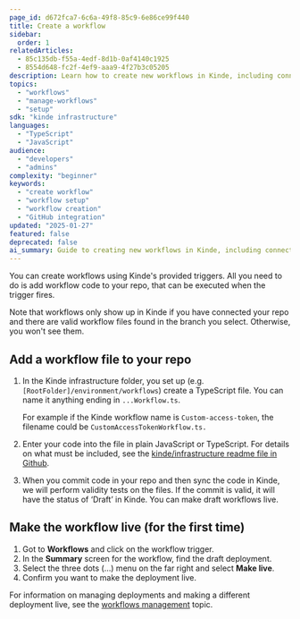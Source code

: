 ```yaml
---
page_id: d672fca7-6c6a-49f8-85c9-6e86ce99f440
title: Create a workflow
sidebar:
  order: 1
relatedArticles:
  - 85c135db-f55a-4edf-8d1b-0af4140c1925
  - 8554d648-fc2f-4ef9-aaa9-4f27b3c05205
description: Learn how to create new workflows in Kinde, including connecting GitHub repositories, setting up workflow files, and configuring workflow settings.
topics:
  - "workflows"
  - "manage-workflows"
  - "setup"
sdk: "kinde infrastructure"
languages:
  - "TypeScript"
  - "JavaScript"
audience:
  - "developers"
  - "admins"
complexity: "beginner"
keywords:
  - "create workflow"
  - "workflow setup"
  - "workflow creation"
  - "GitHub integration"
updated: "2025-01-27"
featured: false
deprecated: false
ai_summary: Guide to creating new workflows in Kinde, including connecting GitHub repositories, setting up workflow files, and configuring workflow settings.
---
```


You can create workflows using Kinde's provided triggers. All you need to do is add workflow code to your repo, that can be executed when the trigger fires.

Note that workflows only show up in Kinde if you have connected your repo and there are valid workflow files found in the branch you select. Otherwise, you won't see them.

## Add a workflow file to your repo

1. In the Kinde infrastructure folder, you set up (e.g. `[RootFolder]/environment/workflows`) create a TypeScript file. You can name it anything ending in `...Workflow.ts`. 
    
    For example if the Kinde workflow name is `Custom-access-token`, the filename could be `CustomAccessTokenWorkflow.ts.`
    
2. Enter your code into the file in plain JavaScript or TypeScript. For details on what must be included, see the [kinde/infrastructure readme file in Github](https://github.com/kinde-oss/infrastructure).
3. When you commit code in your repo and then sync the code in Kinde, we will perform validity tests on the files. If the commit is valid, it will have the status of ‘Draft’ in Kinde. You can make draft workflows live. 

## Make the workflow live (for the first time)

1. Got to **Workflows** and click on the workflow trigger. 
2. In the **Summary** screen for the workflow, find the draft deployment.
3. Select the three dots (…) menu on the far right and select **Make live**. 
4. Confirm you want to make the deployment live. 

For information on managing deployments and making a different deployment live, see the [workflows management](/workflows/manage-workflows/manage-code-and-deployments/) topic.

